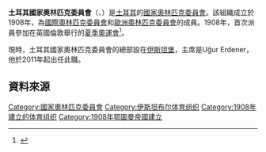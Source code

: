 {{Infobox National Olympic Committee
| title = 土耳其國家奧林匹克委員會
| logo = Turkish Olympic Committee logo.svg
| size = 200px
| 國家或地區 = TUR
| 國家或地區編碼 = TUR
| 成立日期 = 1908年
| 加入國際奧委會 = 1911年
| 所屬成員 = [[歐洲奧林匹克委員會|歐洲奧林匹克委員會]]
| 總部 = 土耳其[[伊斯坦堡|伊斯坦堡]]
| 會長 = Uğur Erdener
| 秘書長 =
| 網頁 = [http://www.olimpiyatkomitesi.org.tr/ 官方網頁]
}}
'''土耳其國家奧林匹克委員會'''（{{lang-tr|Türkiye Millî Olimpiyat Komitesi}}、{{lang-en|National Olympic Committee of Turkey}}）是[[土耳其|土耳其]]的[[國家奧林匹克委員會|國家奧林匹克委員會]]。該組織成立於1908年，為[[國際奧林匹克委員會|國際奧林匹克委員會]]和[[歐洲奧林匹克委員會|歐洲奧林匹克委員會]]的成員。1908年，首次派員參加在英國倫敦舉行的[[1908年夏季奧林匹克運動會|夏季奧運會]]<ref>{{Cite web |url=http://www.sports-reference.com/olympics/countries/TUR/ |title=Turkey |access-date=2014-07-01 |archive-url=https://web.archive.org/web/20170701023710/http://www.sports-reference.com/olympics/countries/TUR/ |archive-date=2017-07-01 |dead-url=yes }}</ref>。

現時，土耳其國家奧林匹克委員會的總部設在[[伊斯坦堡|伊斯坦堡]]，主席是Uğur Erdener，他於2011年起出任此職。

==資料來源==
{{Reflist}}

{{歐洲奧林匹克委員會}}
{{Authority control}}

[[Category:國家奧林匹克委員會|Category:國家奧林匹克委員會]]
[[Category:伊斯坦布尔体育组织|Category:伊斯坦布尔体育组织]]
[[Category:1908年建立的体育组织|Category:1908年建立的体育组织]]
[[Category:1908年鄂圖曼帝國建立|Category:1908年鄂圖曼帝國建立]]